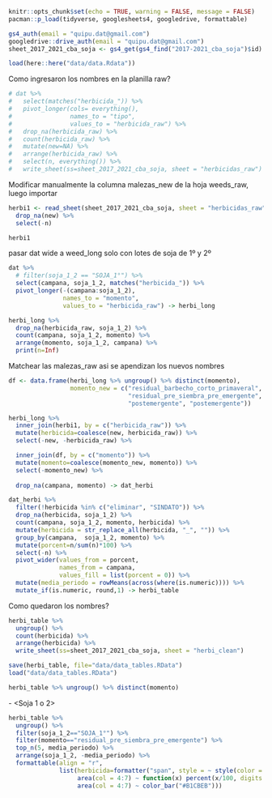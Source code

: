 
```r
knitr::opts_chunk$set(echo = TRUE, warning = FALSE, message = FALSE)
pacman::p_load(tidyverse, googlesheets4, googledrive, formattable)

gs4_auth(email = "quipu.dat@gmail.com")
googledrive::drive_auth(email = "quipu.dat@gmail.com")
sheet_2017_2021_cba_soja <- gs4_get(gs4_find("2017-2021_cba_soja")$id)

```

```r
load(here::here("data/data.Rdata"))
```

Como ingresaron los nombres en la planilla raw?

```r
# dat %>%
#   select(matches("herbicida_")) %>%
#   pivot_longer(cols= everything(),
#                names_to = "tipo",
#                values_to = "herbicida_raw") %>%
#   drop_na(herbicida_raw) %>%
#   count(herbicida_raw) %>%
#   mutate(new=NA) %>%
#   arrange(herbicida_raw) %>%
#   select(n, everything()) %>%
#   write_sheet(ss=sheet_2017_2021_cba_soja, sheet = "herbicidas_raw")
```

Modificar manualmente la columna malezas_new de la hoja weeds_raw, luego importar

```r
herbi1 <- read_sheet(sheet_2017_2021_cba_soja, sheet = "herbicidas_raw") %>% 
  drop_na(new) %>% 
  select(-n)

herbi1 
```

pasar dat wide a weed_long solo con lotes de soja de 1º  y 2º

```r
dat %>% 
  # filter(soja_1_2 == "SOJA_1°") %>%  
  select(campana, soja_1_2, matches("herbicida_")) %>% 
  pivot_longer(-(campana:soja_1_2), 
               names_to = "momento", 
               values_to = "herbicida_raw") -> herbi_long
```

```r
herbi_long %>% 
  drop_na(herbicida_raw, soja_1_2) %>% 
  count(campana, soja_1_2, momento) %>% 
  arrange(momento, soja_1_2, campana) %>% 
  print(n=Inf)
```


Matchear las malezas_raw asi se apendizan los nuevos nombres

```r
df <- data.frame(herbi_long %>% ungroup() %>% distinct(momento),
                 momento_new = c("residual_barbecho_corto_primaveral", 
                                 "residual_pre_siembra_pre_emergente", 
                                 "postemergente", "postemergente"))
```

```r
herbi_long %>% 
  inner_join(herbi1, by = c("herbicida_raw")) %>% 
  mutate(herbicida=coalesce(new, herbicida_raw)) %>%  
  select(-new, -herbicida_raw) %>% 

  inner_join(df, by = c("momento")) %>% 
  mutate(momento=coalesce(momento_new, momento)) %>%  
  select(-momento_new) %>% 
  
  drop_na(campana, momento) -> dat_herbi
```


```r
dat_herbi %>% 
  filter(!herbicida %in% c("eliminar", "SINDATO")) %>% 
  drop_na(herbicida, soja_1_2) %>% 
  count(campana, soja_1_2, momento, herbicida) %>%
  mutate(herbicida = str_replace_all(herbicida, "_", "")) %>% 
  group_by(campana,  soja_1_2, momento) %>%
  mutate(porcent=n/sum(n)*100) %>%  
  select(-n) %>%
  pivot_wider(values_from = porcent, 
              names_from = campana,
              values_fill = list(porcent = 0)) %>% 
  mutate(media_periodo = rowMeans(across(where(is.numeric)))) %>% 
  mutate_if(is.numeric, round,1) -> herbi_table
```

Como quedaron los nombres?

```r
herbi_table %>% 
  ungroup() %>% 
  count(herbicida) %>% 
  arrange(herbicida) %>% 
  write_sheet(ss=sheet_2017_2021_cba_soja, sheet = "herbi_clean")
```

```r
save(herbi_table, file="data/data_tables.RData")
load("data/data_tables.RData")
```

```r
herbi_table %>% ungroup() %>% distinct(momento)
```

<ir cambiando el grupo> - <Soja 1 o 2>

```r
herbi_table %>% 
  ungroup() %>% 
  filter(soja_1_2=="SOJA_1°") %>%
  filter(momento=="residual_pre_siembra_pre_emergente") %>%
  top_n(5, media_periodo) %>% 
  arrange(soja_1_2, -media_periodo) %>% 
  formattable(align = "r",
              list(herbicida=formatter("span", style = ~ style(color = "grey",font.weight = "bold")),
                   area(col = 4:7) ~ function(x) percent(x/100, digits = 1),
                   area(col = 4:7) ~ color_bar("#B1CBEB")))
```

